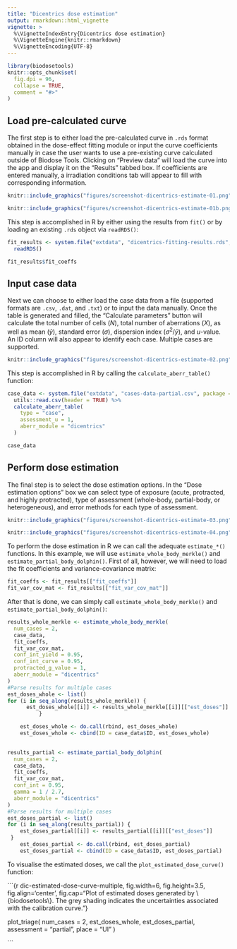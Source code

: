```yaml
---
title: "Dicentrics dose estimation"
output: rmarkdown::html_vignette
vignette: >
  %\VignetteIndexEntry{Dicentrics dose estimation}
  %\VignetteEngine{knitr::rmarkdown}
  %\VignetteEncoding{UTF-8}
---
```


```r
library(biodosetools)
knitr::opts_chunk$set(
  fig.dpi = 96,
  collapse = TRUE,
  comment = "#>"
)
```

## Load pre-calculated curve

The first step is to either load the pre-calculated curve in `.rds` format obtained in the dose-effect fitting module or input the curve coefficients manually in case the user wants to use a pre-existing curve calculated outside of Biodose Tools. Clicking on "Preview data" will load the curve into the app and display it on the "Results" tabbed box.
If coefficients are entered manually, a irradiation conditions tab will appear to fill with corresponding information.

```r
knitr::include_graphics("figures/screenshot-dicentrics-estimate-01.png")
```

```r
knitr::include_graphics("figures/screenshot-dicentrics-estimate-01b.png")
```

This step is accomplished in R by either using the results from `fit()` or by loading an existing `.rds` object via `readRDS()`:

```r
fit_results <- system.file("extdata", "dicentrics-fitting-results.rds", package = "biodosetools") %>%
  readRDS()
```

```r
fit_results$fit_coeffs
```

## Input case data

Next we can choose to either load the case data from a file (supported formats are `.csv`, `.dat`, and `.txt`) or to input the data manually. Once the table is generated and filled, the "Calculate parameters" button will calculate the total number of cells ($N$), total number of aberrations ($X$), as well as mean ($\bar{y}$), standard error ($\sigma$), dispersion index ($\sigma^{2}/\bar{y}$), and $u$-value. An ID column will also appear to identify each case. Multiple cases are supported. 

```r
knitr::include_graphics("figures/screenshot-dicentrics-estimate-02.png")
```

This step is accomplished in R by calling the `calculate_aberr_table()` function:

```r
case_data <- system.file("extdata", "cases-data-partial.csv", package = "biodosetools") %>%
  utils::read.csv(header = TRUE) %>%
  calculate_aberr_table(
    type = "case",
    assessment_u = 1,
    aberr_module = "dicentrics"
  )
```

```r
case_data
```

## Perform dose estimation

The final step is to select the dose estimation options. In the "Dose estimation options" box we can select type of exposure (acute, protracted, and highly protracted), type of assessment (whole-body, partial-body, or heterogeneous), and error methods for each type of assessment.

```r
knitr::include_graphics("figures/screenshot-dicentrics-estimate-03.png")
```

```r
knitr::include_graphics("figures/screenshot-dicentrics-estimate-04.png")
```

To perform the dose estimation in R we can call the adequate `estimate_*()` functions. In this example, we will use `estimate_whole_body_merkle()` and `estimate_partial_body_dolphin()`. First of all, however, we will need to load the fit coefficients and variance-covariance matrix:

```r
fit_coeffs <- fit_results[["fit_coeffs"]]
fit_var_cov_mat <- fit_results[["fit_var_cov_mat"]]
```

After that is done, we can simply call `estimate_whole_body_merkle()` and `estimate_partial_body_dolphin()`:

```r
results_whole_merkle <- estimate_whole_body_merkle(
  num_cases = 2,
  case_data,
  fit_coeffs,
  fit_var_cov_mat,
  conf_int_yield = 0.95,
  conf_int_curve = 0.95,
  protracted_g_value = 1,
  aberr_module = "dicentrics"
)
#Parse results for multiple cases
est_doses_whole <- list()
for (i in seq_along(results_whole_merkle)) {
      est_doses_whole[[i]] <- results_whole_merkle[[i]][["est_doses"]]
          }

    est_doses_whole <- do.call(rbind, est_doses_whole)
    est_doses_whole <- cbind(ID = case_data$ID, est_doses_whole)
    
```

```r

results_partial <- estimate_partial_body_dolphin(
  num_cases = 2,
  case_data,
  fit_coeffs,
  fit_var_cov_mat,
  conf_int = 0.95,
  gamma = 1 / 2.7,
  aberr_module = "dicentrics"
)
#Parse results for multiple cases
est_doses_partial <- list()
for (i in seq_along(results_partial)) {
    est_doses_partial[[i]] <- results_partial[[i]][["est_doses"]]
 }
    est_doses_partial <- do.call(rbind, est_doses_partial)
    est_doses_partial <- cbind(ID = case_data$ID, est_doses_partial)

```

To visualise the estimated doses, we call the `plot_estimated_dose_curve()` function:

```{r dic-estimated-dose-curve-multiple, fig.width=6, fig.height=3.5, fig.align='center', fig.cap="Plot of estimated doses generated by \\{biodosetools\\}. The grey shading indicates the uncertainties associated with the calibration curve."}

plot_triage(
  num_cases = 2, 
  est_doses_whole, 
  est_doses_partial, 
  assessment = "partial",
  place = "UI"
  ) 
  
```
